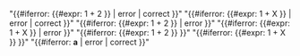 "{{#iferror: {{#expr: 1 + 2 }} | error | correct }}"
"{{#iferror: {{#expr: 1 + X }} | error | correct }}"
"{{#iferror: {{#expr: 1 + 2 }} | error }}"
"{{#iferror: {{#expr: 1 + X }} | error }}"
"{{#iferror: {{#expr: 1 + 2 }} }}"
"{{#iferror: {{#expr: 1 + X }} }}"
"{{#iferror: <strong class="error">a</strong> | error | correct }}"